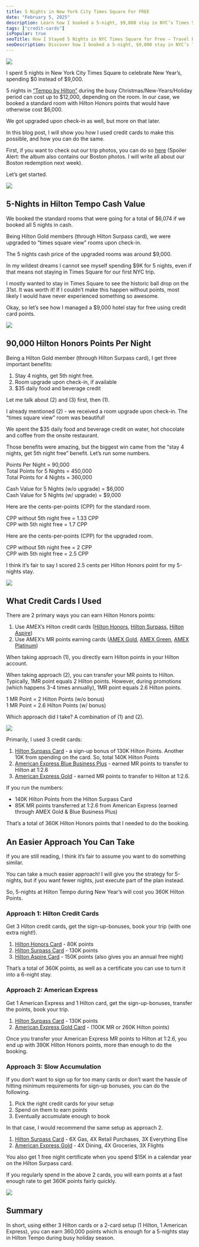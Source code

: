```yaml
---
title: 5 Nights in New York City Times Square For FREE
date: "February 5, 2025"
description: Learn how I booked a 5-night, $9,000 stay in NYC’s Times Square for free using Hilton Honors points and credit card rewards. In this guide, I break down step-by-step strategies you can use to unlock luxury stays at no cost!
tags: ["credit-cards"]
isPopular: true
seoTitle: How I Stayed 5 Nights in NYC Times Square for Free – Travel Hack Guide
seoDescription: Discover how I booked a 5-night, $9,000 stay in NYC’s Times Square for free using Hilton Honors points and credit card rewards. Learn step-by-step strategies to earn and redeem points for luxury hotel stays at no cost!
---
```

![](https://ds0fmzhunbzyk.cloudfront.net/5-nights-in-new-york-city-1.jpg)

I spent 5 nights in New York City Times Square to celebrate New Year’s, spending $0 instead of $9,000. 

5 nights in [“Tempo by Hilton”](https://www.hilton.com/en/hotels/nyctepo-tempo-new-york-times-square/?SEO_id=GMB-AMER-PO-NYCTEPO&y_source=1_ODE0MDczNjItNzE1LWxvY2F0aW9uLndlYnNpdGU%3D) during the busy Christmas/New-Years/Holiday period can cost up to $12,000, depending on the room. In our case, we booked a standard room with Hilton Honors points that would have otherwise cost $6,000.

We got upgraded upon check-in as well, but more on that later. 

In this blog post, I will show you how I used credit cards to make this possible, and how you can do the same. 

First, if you want to check out our trip photos, you can do so [here](https://photos.app.goo.gl/H1wQSJUKPoz6rMk28) (Spoiler Alert: the album also contains our Boston photos. I will write all about our Boston redemption next week).

Let’s get started. 

![](https://ds0fmzhunbzyk.cloudfront.net/5-nights-in-new-york-city-2.jpg)

## 5-Nights in Hilton Tempo Cash Value

We booked the standard rooms that were going for a total of $6,074 if we booked all 5 nights in cash. 

Being Hilton Gold members (through Hilton Surpass card), we were upgraded to “times square view” rooms upon check-in. 

The 5 nights cash price of the upgraded rooms was around $9,000. 

In my wildest dreams I cannot see myself spending $9K for 5 nights, even if that means not staying in Times Square for our first NYC trip.

I mostly wanted to stay in Times Square to see the historic ball drop on the 31st. It was worth it\! If I couldn’t make this happen without points, most likely I would have never experienced something so awesome. 

Okay, so let’s see how I managed a $9,000 hotel stay for free using credit card points.

![](https://ds0fmzhunbzyk.cloudfront.net/5-nights-in-new-york-city-3.jpg)

## 90,000 Hilton Honors Points Per Night

Being a Hilton Gold member (through Hilton Surpass card), I get three important benefits:

1. Stay 4 nights, get 5th night free.  
2. Room upgrade upon check-in, if available  
3. $35 daily food and beverage credit 

Let me talk about (2) and (3) first, then (1). 

I already mentioned (2) \- we received a room upgrade upon check-in. The “times square view” room was beautiful\!

We spent the $35 daily food and beverage credit on water, hot chocolate and coffee from the onsite restaurant. 

Those benefits were amazing, but the biggest win came from the “stay 4 nights, get 5th night free” benefit. Let’s run some numbers. 

Points Per Night \= 90,000  
Total Points for 5 Nights \= 450,000  
Total Points for 4 Nights \= 360,000

Cash Value for 5 Nights (w/o upgrade)  \= $6,000  
Cash Value for 5 Nights (w/ upgrade) \= $9,000

Here are the cents-per-points (CPP) for the standard room.

CPP without 5th night free \= 1.33 CPP  
CPP with 5th night free \= 1.7 CPP

Here are the cents-per-points (CPP) for the upgraded room.

CPP without 5th night free \= 2 CPP  
CPP with 5th night free \= 2.5 CPP

I think it’s fair to say I scored 2.5 cents per Hilton Honors point for my 5-nights stay. 

![](https://ds0fmzhunbzyk.cloudfront.net/credit-cards-photos/amex-gold.png)

## What Credit Cards I Used

There are 2 primary ways you can earn Hilton Honors points:

1. Use AMEX’s Hilton credit cards ([Hilton Honors](https://www.americanexpress.com/en-us/credit-cards/referral/prospect/personal/F32B2C0B6DB1EA08CE4A5B867FABC06A8739C98B06A49DB03AD8900CBF5BDBCD42F5FB1476008E1486E724034D65B92643283F2675158107C5678B4D27B27C740F8A8E721BE8DFE5261985876527536D7F87AD26E3F82614354EBD1E7A926D6C8E9E1F967ABB68D92537616C2B634290A4BD457BC9E0E0EB0D96C0F30E0A8B3DD946AB37445916AE2F585F9C1F448F4654E882A3B6A49591D9A71E48E9E036197341940BF8727D7A081A2BE0FF459938143B7927C6B289E36805CC595CF8A1074091562C4622895C?CORID=M~D~I~R~T~H~X~7~1~N-1738792667396-1561104962&GENCODE=349993256973880&extlink=US-MGM-INAV-copypaste-774-201279-K7GE%3A9997&ref=MDIRTHX71N&v=2&xl=cp15), [Hilton Surpass](https://www.americanexpress.com/en-us/credit-cards/referral/prospect/personal/F32B2C0B6DB1EA08CE4A5B867FABC06A8739C98B06A49DB03AD8900CBF5BDBCD42F5FB1476008E14745AB6471DAE7D2643283F26751581072EF20DE772C96A890F8A8E721BE8DFE5261985876527536D7F87AD26E3F82614354EBD1E7A926D6C8E9E1F967ABB68D95B1D39D264F78BA5A2753DA2548128ED65947B2A9940DD3EE0D59632356160D9A37AD7990A8A803D8670745D4C5B3D8B0643BB3B75CCE8F76411246363B7C14B28090258879E40FB670C5976C35160C261BD8572ED19C2756805CC595CF8A1074091562C4622895C?CORID=M~D~I~R~T~H~X~7~1~N-1738792667396-1561104962&GENCODE=349993256973880&extlink=US-MGM-INAV-copypaste-774-201279-K7GE%3A9997&ref=MDIRTHX71N&v=2&xl=cp15), [Hilton Aspire](https://www.americanexpress.com/en-us/credit-cards/referral/prospect/personal/F0A5EFF6DE5834DACE4A5B867FABC06A8739C98B06A49DB03AD8900CBF5BDBCD42F5FB1476008E14503C0564BE166156BF6418587E0B082177BB15B3DCCCD6AE438A31A8FFB008E3D98220421E9C303BD4A986BB1FA627DC72D03D4357E3F5F9EFB729AE758F685BBF6B2E368A2593BC45DBFEC6E0A6D9760962630756A457CFEE67016E062DDD12529A712B584D228E422A5E21B1EB6DB0E4F34000890EBD59B5A41470B3B8C98F3D8A9DBC243F14E073648C526E97617A59A51AE4249AEFB8975F4130ADDF53C4C650E214EDB7EFEE?CORID=M~D~I~R~T~H~X~7~1~N-1738792667396-1561104962&GENCODE=349993256973880&extlink=US-MGM-INAV-copypaste-774-201279-K7GE%3A9997&ref=MDIRTHX71N&v=2&xl=cp15))  
2. Use AMEX’s MR points earning cards ([AMEX Gold](https://www.americanexpress.com/en-us/referral/personal/gold-card?CORID=M~D~I~R~T~H~k~u~7~w-1738792791206-1506794106&GENCODE=349992856309180&extlink=US-MGM-USEFULLINKS-copypaste-784-201279-K3QE%3A9919&ref=MDIRTHku7w&v=2&xl=cp19), [AMEX Green](https://www.americanexpress.com/en-us/credit-cards/referral/prospect/personal/1A0916D0A2F60553CD09B0A8FC7727D340C8ACA40308FBF73AD8900CBF5BDBCD42F5FB1476008E141A2320BF6AAAFAD543283F26751581070A63665D0DD218170F8A8E721BE8DFE5261985876527536D7F87AD26E3F82614354EBD1E7A926D6C8E9E1F967ABB68D95B74F7099239764866E1B2772A0DA9E40D96C0F30E0A8B3DFFC1FE4F07E466FF2F585F9C1F448F4654E882A3B6A49591D4B6A00376B5A6217341940BF8727D7A2A7F26743042EA7FF4E35E98429DE02DA36269EC4807D8951CDA7AD369C5DCA9?CORID=M~D~I~R~T~H~k~u~7~w-1738792791206-1506794106&GENCODE=349992856309180&extlink=US-MGM-USEFULLINKS-copypaste-784-201279-K3QE%3A9919&ref=MDIRTHku7w&v=2&xl=cp19), [AMEX Platinum](https://www.americanexpress.com/en-us/credit-cards/referral/prospect/personal/F0A5EFF6DE5834DACD09B0A8FC7727D340C8ACA40308FBF73AD8900CBF5BDBCD42F5FB1476008E14A8A4BD8654DD810643283F267515810764E259F71D48A2940F8A8E721BE8DFE5261985876527536D7F87AD26E3F82614354EBD1E7A926D6C8E9E1F967ABB68D92537616C2B6342908B88418D71E6D33FC330231BD98B1E480E2973BC450F16E00D30B7EB5A9279C70FE3FFA6A7B9A6B4333B28979797FADF97FCE4E757DD662914C6AB812ABB99835FDCF25DB7480FF4975F4130ADDF53C40F10633B88187951?CORID=M~D~I~R~T~H~k~u~7~w-1738792791206-1506794106&GENCODE=349992856309180&extlink=US-MGM-USEFULLINKS-copypaste-784-201279-K3QE%3A9919&ref=MDIRTHku7w&v=2&xl=cp19))

When taking approach (1), you directly earn Hilton points in your Hilton account. 

When taking approach (2), you can transfer your MR points to Hilton. Typically, 1MR point equals 2 Hilton points. However, during promotions (which happens 3-4 times annually), 1MR point equals 2.6 Hilton points.

1 MR Point \= 2 Hilton Points (w/o bonus)  
1 MR Point \= 2.6 Hilton Points (w/ bonus)

Which approach did I take? A combination of (1) and (2). 

![](https://ds0fmzhunbzyk.cloudfront.net/credit-cards-photos/hilton-surpass.png)

Primarily, I used 3 credit cards:

1. [Hilton Surpass Card](https://www.americanexpress.com/en-us/credit-cards/referral/prospect/personal/F32B2C0B6DB1EA08CE4A5B867FABC06A8739C98B06A49DB03AD8900CBF5BDBCD42F5FB1476008E14745AB6471DAE7D2643283F26751581072EF20DE772C96A890F8A8E721BE8DFE5261985876527536D7F87AD26E3F82614354EBD1E7A926D6C8E9E1F967ABB68D95B1D39D264F78BA5A2753DA2548128ED65947B2A9940DD3EE0D59632356160D9A37AD7990A8A803D8670745D4C5B3D8B0643BB3B75CCE8F76411246363B7C14B28090258879E40FB670C5976C35160C261BD8572ED19C2756805CC595CF8A1074091562C4622895C?CORID=M~D~I~R~T~H~X~7~1~N-1738792667396-1561104962&GENCODE=349993256973880&extlink=US-MGM-INAV-copypaste-774-201279-K7GE%3A9997&ref=MDIRTHX71N&v=2&xl=cp15) \- a sign-up bonus of 130K Hilton Points. Another 10K from spending on the card. So, total 140K Hilton Points  
2. [American Express Blue Business Plus](https://www.americanexpress.com/en-us/credit-cards/referral/prospect/business/8484B0951AE84287CD09B0A8FC7727D340C8ACA40308FBF73AD8900CBF5BDBCD42F5FB1476008E149B477A1DCD2A9ED9BF6418587E0B0821BB8DD7E0832876C8438A31A8FFB008E3D98220421E9C303BD4A986BB1FA627DC72D03D4357E3F5F9EFB729AE758F685BBF6B2E368A2593BC098AF5D44D2F355EA813891000E218CAB417EC141CBB82B0A37AD7990A8A803D8670745D4C5B3D8BAC09704E237812204CB9C3117007EFDD9989FDD830EF89D67239E6225311C54BEBC971BE5468645633E4B4EC978A7E0A7982A79BC66D5D378445CC3571D5D242?CORID=M~D~I~R~T~H~k~u~7~w-1738792791206-1506794106&GENCODE=349992856309180&extlink=US-MGM-USEFULLINKS-copypaste-784-201279-K3QE%3A9919&ref=MDIRTHku7w&v=2&xl=cp19) \- earned MR points to transfer to Hilton at 1:2.6  
3. [American Express Gold](https://www.americanexpress.com/en-us/referral/personal/gold-card?CORID=M~D~I~R~T~H~k~u~7~w-1738792791206-1506794106&GENCODE=349992856309180&extlink=US-MGM-USEFULLINKS-copypaste-784-201279-K3QE%3A9919&ref=MDIRTHku7w&v=2&xl=cp19) \- earned MR points to transfer to Hilton at 1:2.6. 

If you run the numbers: 

* 140K Hilton Points from the Hilton Surpass Card  
* 85K MR points transferred at 1:2.6 from American Express (earned through AMEX Gold & Blue Business Plus)

That’s a total of 360K Hilton Honors points that I needed to do the booking.

## An Easier Approach You Can Take

If you are still reading, I think it’s fair to assume you want to do something similar. 

You can take a much easier approach\! I will give you the strategy for 5-nights, but if you want fewer nights, just execute part of the plan instead. 

So, 5-nights at Hilton Tempo during New Year’s will cost you 360K Hilton Points. 

### Approach 1: Hilton Credit Cards

Get 3 Hilton credit cards, get the sign-up-bonuses, book your trip (with one extra night\!).

1. [Hilton Honors Card](https://www.americanexpress.com/en-us/credit-cards/referral/prospect/personal/F32B2C0B6DB1EA08CE4A5B867FABC06A8739C98B06A49DB03AD8900CBF5BDBCD42F5FB1476008E1486E724034D65B92643283F2675158107C5678B4D27B27C740F8A8E721BE8DFE5261985876527536D7F87AD26E3F82614354EBD1E7A926D6C8E9E1F967ABB68D92537616C2B634290A4BD457BC9E0E0EB0D96C0F30E0A8B3DD946AB37445916AE2F585F9C1F448F4654E882A3B6A49591D9A71E48E9E036197341940BF8727D7A081A2BE0FF459938143B7927C6B289E36805CC595CF8A1074091562C4622895C?CORID=M~D~I~R~T~H~X~7~1~N-1738792667396-1561104962&GENCODE=349993256973880&extlink=US-MGM-INAV-copypaste-774-201279-K7GE%3A9997&ref=MDIRTHX71N&v=2&xl=cp15) \- 80K points  
2. [Hilton Surpass Card](https://www.americanexpress.com/en-us/credit-cards/referral/prospect/personal/F32B2C0B6DB1EA08CE4A5B867FABC06A8739C98B06A49DB03AD8900CBF5BDBCD42F5FB1476008E14745AB6471DAE7D2643283F26751581072EF20DE772C96A890F8A8E721BE8DFE5261985876527536D7F87AD26E3F82614354EBD1E7A926D6C8E9E1F967ABB68D95B1D39D264F78BA5A2753DA2548128ED65947B2A9940DD3EE0D59632356160D9A37AD7990A8A803D8670745D4C5B3D8B0643BB3B75CCE8F76411246363B7C14B28090258879E40FB670C5976C35160C261BD8572ED19C2756805CC595CF8A1074091562C4622895C?CORID=M~D~I~R~T~H~X~7~1~N-1738792667396-1561104962&GENCODE=349993256973880&extlink=US-MGM-INAV-copypaste-774-201279-K7GE%3A9997&ref=MDIRTHX71N&v=2&xl=cp15) \- 130K points  
3. [Hilton Aspire Card](https://www.americanexpress.com/en-us/credit-cards/referral/prospect/personal/F0A5EFF6DE5834DACE4A5B867FABC06A8739C98B06A49DB03AD8900CBF5BDBCD42F5FB1476008E14503C0564BE166156BF6418587E0B082177BB15B3DCCCD6AE438A31A8FFB008E3D98220421E9C303BD4A986BB1FA627DC72D03D4357E3F5F9EFB729AE758F685BBF6B2E368A2593BC45DBFEC6E0A6D9760962630756A457CFEE67016E062DDD12529A712B584D228E422A5E21B1EB6DB0E4F34000890EBD59B5A41470B3B8C98F3D8A9DBC243F14E073648C526E97617A59A51AE4249AEFB8975F4130ADDF53C4C650E214EDB7EFEE?CORID=M~D~I~R~T~H~X~7~1~N-1738792667396-1561104962&GENCODE=349993256973880&extlink=US-MGM-INAV-copypaste-774-201279-K7GE%3A9997&ref=MDIRTHX71N&v=2&xl=cp15) \- 150K points (also gives you an annual free night)

That’s a total of 360K points, as well as a certificate you can use to turn it into a 6-night stay.

### Approach 2: American Express

Get 1 American Express and 1 Hilton card, get the sign-up-bonuses, transfer the points, book your trip. 

1. [Hilton Surpass Card](https://www.americanexpress.com/en-us/credit-cards/referral/prospect/personal/F32B2C0B6DB1EA08CE4A5B867FABC06A8739C98B06A49DB03AD8900CBF5BDBCD42F5FB1476008E14745AB6471DAE7D2643283F26751581072EF20DE772C96A890F8A8E721BE8DFE5261985876527536D7F87AD26E3F82614354EBD1E7A926D6C8E9E1F967ABB68D95B1D39D264F78BA5A2753DA2548128ED65947B2A9940DD3EE0D59632356160D9A37AD7990A8A803D8670745D4C5B3D8B0643BB3B75CCE8F76411246363B7C14B28090258879E40FB670C5976C35160C261BD8572ED19C2756805CC595CF8A1074091562C4622895C?CORID=M~D~I~R~T~H~X~7~1~N-1738792667396-1561104962&GENCODE=349993256973880&extlink=US-MGM-INAV-copypaste-774-201279-K7GE%3A9997&ref=MDIRTHX71N&v=2&xl=cp15) \- 130K points  
2. [American Express Gold Card](https://www.americanexpress.com/en-us/referral/personal/gold-card?CORID=M~D~I~R~T~H~k~u~7~w-1738792791206-1506794106&GENCODE=349992856309180&extlink=US-MGM-USEFULLINKS-copypaste-784-201279-K3QE%3A9919&ref=MDIRTHku7w&v=2&xl=cp19) \- (100K MR or 260K Hilton points)

Once you transfer your American Express MR points to Hilton at 1:2.6, you end up with 390K Hilton Honors points, more than enough to do the booking.

### Approach 3: Slow Accumulation

If you don’t want to sign up for too many cards or don’t want the hassle of hitting minimum requirements for sign-up bonuses, you can do the following. 

1. Pick the right credit cards for your setup  
2. Spend on them to earn points  
3. Eventually accumulate enough to book

In that case, I would recommend the same setup as approach 2\. 

1. [Hilton Surpass Card](https://www.americanexpress.com/en-us/credit-cards/referral/prospect/personal/F32B2C0B6DB1EA08CE4A5B867FABC06A8739C98B06A49DB03AD8900CBF5BDBCD42F5FB1476008E14745AB6471DAE7D2643283F26751581072EF20DE772C96A890F8A8E721BE8DFE5261985876527536D7F87AD26E3F82614354EBD1E7A926D6C8E9E1F967ABB68D95B1D39D264F78BA5A2753DA2548128ED65947B2A9940DD3EE0D59632356160D9A37AD7990A8A803D8670745D4C5B3D8B0643BB3B75CCE8F76411246363B7C14B28090258879E40FB670C5976C35160C261BD8572ED19C2756805CC595CF8A1074091562C4622895C?CORID=M~D~I~R~T~H~X~7~1~N-1738792667396-1561104962&GENCODE=349993256973880&extlink=US-MGM-INAV-copypaste-774-201279-K7GE%3A9997&ref=MDIRTHX71N&v=2&xl=cp15) \- 6X Gas, 4X Retail Purchases, 3X Everything Else  
2. [American Express Gold](https://www.americanexpress.com/en-us/referral/personal/gold-card?CORID=M~D~I~R~T~H~k~u~7~w-1738792791206-1506794106&GENCODE=349992856309180&extlink=US-MGM-USEFULLINKS-copypaste-784-201279-K3QE%3A9919&ref=MDIRTHku7w&v=2&xl=cp19) \- 4X Dining, 4X Groceries, 3X Flights

You also get 1 free night certificate when you spend $15K in a calendar year on the Hilton Surpass card.

If you regularly spend in the above 2 cards, you will earn points at a fast enough rate to get 360K points fairly quickly.

![](https://ds0fmzhunbzyk.cloudfront.net/5-nights-in-new-york-city-4.jpg)

## Summary

In short, using either 3 Hilton cards or a 2-card setup (1 Hilton, 1 American Express), you can earn 360,000 points which is enough for a 5-nights stay in Hilton Tempo during busy holiday season.